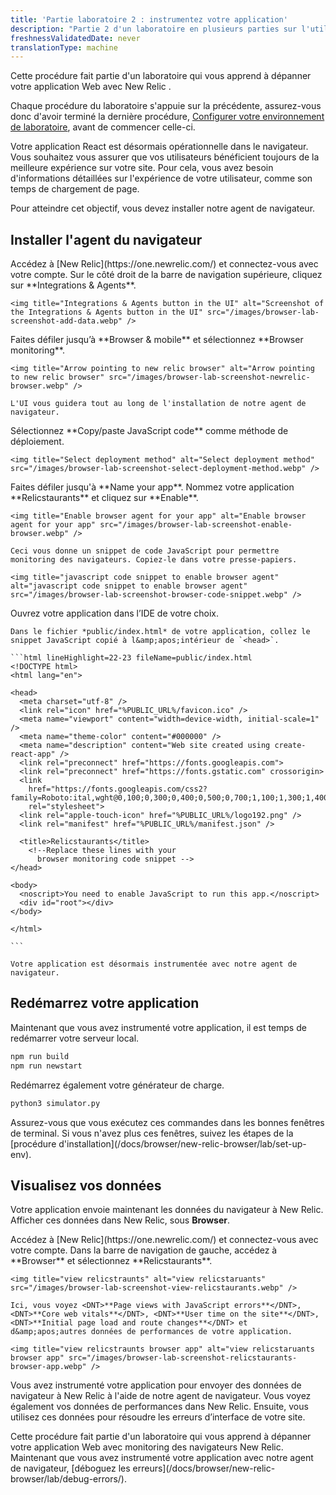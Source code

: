 ```yaml
---
title: 'Partie laboratoire 2 : instrumentez votre application'
description: "Partie 2 d'un laboratoire en plusieurs parties sur l'utilisation de monitoring New Relic des navigateurs pour améliorer votre site\_: instrumentez votre application React"
freshnessValidatedDate: never
translationType: machine
---
```


<Callout variant="course" title="laboratoire">
  Cette procédure fait partie d'un laboratoire qui vous apprend à dépanner votre application Web avec New Relic <InlinePopover type="browser" />.

  Chaque procédure du laboratoire s'appuie sur la précédente, assurez-vous donc d'avoir terminé la dernière procédure, [Configurer votre environnement de laboratoire](/docs/browser/new-relic-browser/lab/set-up-env/), avant de commencer celle-ci.
</Callout>

Votre application React est désormais opérationnelle dans le navigateur. Vous souhaitez vous assurer que vos utilisateurs bénéficient toujours de la meilleure expérience sur votre site. Pour cela, vous avez besoin d'informations détaillées sur l'expérience de votre utilisateur, comme son temps de chargement de page.

Pour atteindre cet objectif, vous devez installer notre agent de navigateur.

## Installer l'agent du navigateur

<Steps>
  <Step>
    Accédez à [New Relic](https://one.newrelic.com/) et connectez-vous avec votre compte.
  </Step>

  <Step>
    Sur le côté droit de la barre de navigation supérieure, cliquez sur <DNT>**Integrations &amp; Agents**</DNT>.

    <img title="Integrations & Agents button in the UI" alt="Screenshot of the Integrations & Agents button in the UI" src="/images/browser-lab-screenshot-add-data.webp" />
  </Step>

  <Step>
    Faites défiler jusqu’à <DNT>**Browser &amp; mobile**</DNT> et sélectionnez <DNT>**Browser monitoring**</DNT>.

    <img title="Arrow pointing to new relic browser" alt="Arrow pointing to new relic browser" src="/images/browser-lab-screenshot-newrelic-browser.webp" />

    L'UI vous guidera tout au long de l'installation de notre agent de navigateur.
  </Step>

  <Step>
    Sélectionnez <DNT>**Copy/paste JavaScript code**</DNT> comme méthode de déploiement.

    <img title="Select deployment method" alt="Select deployment method" src="/images/browser-lab-screenshot-select-deployment-method.webp" />
  </Step>

  <Step>
    Faites défiler jusqu'à <DNT>**Name your app**</DNT>. Nommez votre application <DNT>**Relicstaurants**</DNT> et cliquez sur <DNT>**Enable**</DNT>.

    <img title="Enable browser agent for your app" alt="Enable browser agent for your app" src="/images/browser-lab-screenshot-enable-browser.webp" />

    Ceci vous donne un snippet de code JavaScript pour permettre monitoring des navigateurs. Copiez-le dans votre presse-papiers.

    <img title="javascript code snippet to enable browser agent" alt="javascript code snippet to enable browser agent" src="/images/browser-lab-screenshot-browser-code-snippet.webp" />
  </Step>

  <Step>
    Ouvrez votre application dans l’IDE de votre choix.

    Dans le fichier *public/index.html* de votre application, collez le snippet JavaScript copié à l&amp;apos;intérieur de `<head>`.

    ```html lineHighlight=22-23 fileName=public/index.html
    <!DOCTYPE html>
    <html lang="en">

    <head>
      <meta charset="utf-8" />
      <link rel="icon" href="%PUBLIC_URL%/favicon.ico" />
      <meta name="viewport" content="width=device-width, initial-scale=1" />
      <meta name="theme-color" content="#000000" />
      <meta name="description" content="Web site created using create-react-app" />
      <link rel="preconnect" href="https://fonts.googleapis.com">
      <link rel="preconnect" href="https://fonts.gstatic.com" crossorigin>
      <link
        href="https://fonts.googleapis.com/css2?family=Roboto:ital,wght@0,100;0,300;0,400;0,500;0,700;1,100;1,300;1,400;1,500&display=swap"
        rel="stylesheet">
      <link rel="apple-touch-icon" href="%PUBLIC_URL%/logo192.png" />
      <link rel="manifest" href="%PUBLIC_URL%/manifest.json" />

      <title>Relicstaurants</title>
        <!--Replace these lines with your 
          browser monitoring code snippet -->
    </head>

    <body>
      <noscript>You need to enable JavaScript to run this app.</noscript>
      <div id="root"></div>
    </body>

    </html>

    ```

    Votre application est désormais instrumentée avec notre agent de navigateur.
  </Step>
</Steps>

## Redémarrez votre application

Maintenant que vous avez instrumenté votre application, il est temps de redémarrer votre serveur local.

```bash
npm run build
npm run newstart
```

Redémarrez également votre générateur de charge.

```bash
python3 simulator.py
```

<Callout variant="important">
  Assurez-vous que vous exécutez ces commandes dans les bonnes fenêtres de terminal. Si vous n'avez plus ces fenêtres, suivez les étapes de la [procédure d'installation](/docs/browser/new-relic-browser/lab/set-up-env).
</Callout>

## Visualisez vos données

Votre application envoie maintenant les données du navigateur à New Relic. Afficher ces données dans New Relic, sous <DNT>**Browser**</DNT>.

<Steps>
  <Step>
    Accédez à [New Relic](https://one.newrelic.com/) et connectez-vous avec votre compte.
  </Step>

  <Step>
    Dans la barre de navigation de gauche, accédez à <DNT>**Browser**</DNT> et sélectionnez <DNT>**Relicstaurants**</DNT>.

    <img title="view relicstraunts" alt="view relicstaruants" src="/images/browser-lab-screenshot-view-relicstaurants.webp" />

    Ici, vous voyez <DNT>**Page views with JavaScript errors**</DNT>, <DNT>**Core web vitals**</DNT>, <DNT>**User time on the site**</DNT>, <DNT>**Initial page load and route changes**</DNT> et d&amp;apos;autres données de performances de votre application.

    <img title="view relicstraunts browser app" alt="view relicstaruants browser app" src="/images/browser-lab-screenshot-relicstaurants-browser-app.webp" />
  </Step>
</Steps>

Vous avez instrumenté votre application pour envoyer des données de navigateur à New Relic à l'aide de notre agent de navigateur. Vous voyez également vos données de performances dans New Relic. Ensuite, vous utilisez ces données pour résoudre les erreurs d’interface de votre site.

<Callout variant="course" title="laboratoire">
  Cette procédure fait partie d'un laboratoire qui vous apprend à dépanner votre application Web avec monitoring des navigateurs New Relic. Maintenant que vous avez instrumenté votre application avec notre agent de navigateur, [déboguez les erreurs](/docs/browser/new-relic-browser/lab/debug-errors/).
</Callout>